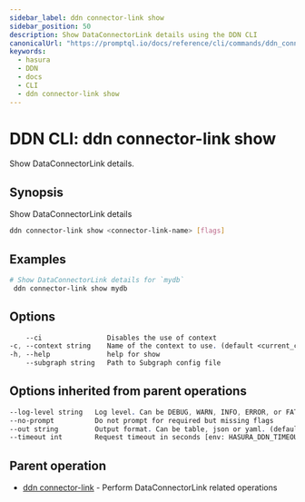 ```yaml
---
sidebar_label: ddn connector-link show
sidebar_position: 50
description: Show DataConnectorLink details using the DDN CLI
canonicalUrl: "https://promptql.io/docs/reference/cli/commands/ddn_connector-link_show"
keywords:
  - hasura
  - DDN
  - docs
  - CLI
  - ddn connector-link show
---
```


# DDN CLI: ddn connector-link show

Show DataConnectorLink details.

## Synopsis

Show DataConnectorLink details

```bash
ddn connector-link show <connector-link-name> [flags]
```

## Examples

```bash
# Show DataConnectorLink details for `mydb`
 ddn connector-link show mydb
```

## Options

```sass
    --ci                Disables the use of context
-c, --context string    Name of the context to use. (default <current_context>)
-h, --help              help for show
    --subgraph string   Path to Subgraph config file
```

## Options inherited from parent operations

```sass
--log-level string   Log level. Can be DEBUG, WARN, INFO, ERROR, or FATAL. (default "INFO")
--no-prompt          Do not prompt for required but missing flags
--out string         Output format. Can be table, json or yaml. (default "table")
--timeout int        Request timeout in seconds [env: HASURA_DDN_TIMEOUT] (default 100)
```

## Parent operation

- [ddn connector-link](/reference/cli/commands/ddn_connector-link) - Perform DataConnectorLink related operations
